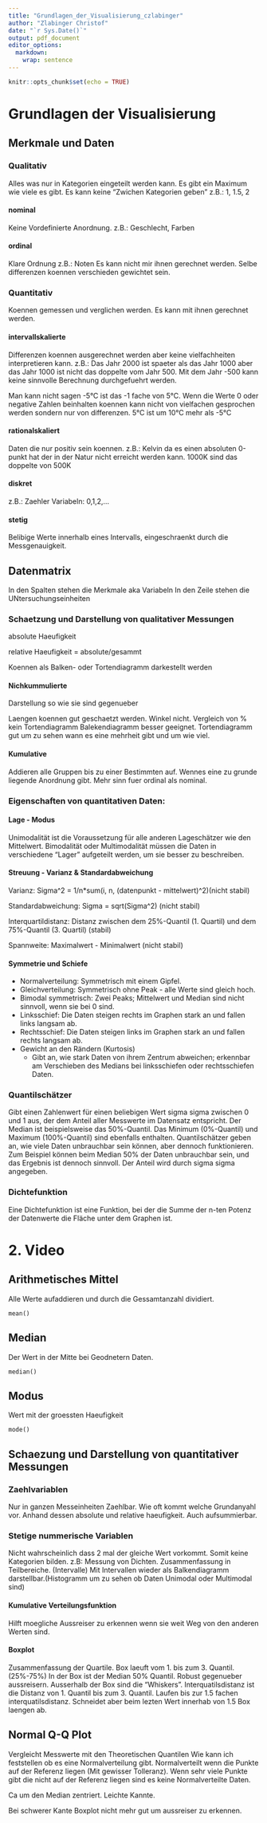 ```yaml
---
title: "Grundlagen_der_Visualisierung_czlabinger"
author: "Zlabinger Christof"
date: "`r Sys.Date()`"
output: pdf_document
editor_options: 
  markdown: 
    wrap: sentence
---
```


```r
knitr::opts_chunk$set(echo = TRUE)
```

# Grundlagen der Visualisierung

## Merkmale und Daten

### Qualitativ

Alles was nur in Kategorien eingeteilt werden kann.
Es gibt ein Maximum wie viele es gibt.
Es kann keine "Zwichen Kategorien geben" z.B.: 1, 1.5, 2

#### nominal

Keine Vordefinierte Anordnung.
z.B.: Geschlecht, Farben

#### ordinal

Klare Ordnung z.B.: Noten Es kann nicht mir ihnen gerechnet werden.
Selbe differenzen koennen verschieden gewichtet sein.

### Quantitativ

Koennen gemessen und verglichen werden.
Es kann mit ihnen gerechnet werden.

#### intervallskalierte

Differenzen koennen ausgerechnet werden aber keine vielfachheiten interpretieren kann.
z.B.: Das Jahr 2000 ist spaeter als das Jahr 1000 aber das Jahr 1000 ist nicht das doppelte vom Jahr 500.
Mit dem Jahr -500 kann keine sinnvolle Berechnung durchgefuehrt werden.

Man kann nicht sagen -5°C ist das -1 fache von 5°C.
Wenn die Werte 0 oder negative Zahlen beinhalten koennen kann nicht von vielfachen gesprochen werden sondern nur von differenzen.
5°C ist um 10°C mehr als -5°C

#### rationalskaliert

Daten die nur positiv sein koennen.
z.B.: Kelvin da es einen absoluten 0-punkt hat der in der Natur nicht erreicht werden kann.
1000K sind das doppelte von 500K

#### diskret

z.B.: Zaehler Variabeln: 0,1,2,...

#### stetig

Belibige Werte innerhalb eines Intervalls, eingeschraenkt durch die Messgenauigkeit.

## Datenmatrix

In den Spalten stehen die Merkmale aka Variabeln In den Zeile stehen die UNtersuchungseinheiten

### Schaetzung und Darstellung von qualitativer Messungen

absolute Haeufigkeit

relative Haeufigkeit = absolute/gesammt

Koennen als Balken- oder Tortendiagramm darkestellt werden

#### Nichkummulierte

Darstellung so wie sie sind gegenueber

Laengen koennen gut geschaetzt werden.
Winkel nicht.
Vergleich von % kein Tortendiagramm Balekendiagramm besser geeignet.
Tortendiagramm gut um zu sehen wann es eine mehrheit gibt und um wie viel.

#### Kumulative

Addieren alle Gruppen bis zu einer Bestimmten auf.
Wennes eine zu grunde liegende Anordnung gibt.
Mehr sinn fuer ordinal als nominal.

### Eigenschaften von quantitativen Daten:

#### Lage - Modus

Unimodalität ist die Voraussetzung für alle anderen Lageschätzer wie den Mittelwert.
Bimodalität oder Multimodalität müssen die Daten in verschiedene "Lager" aufgeteilt werden, um sie besser zu beschreiben.

#### Streuung - Varianz & Standardabweichung

Varianz: Sigma\^2 = 1/n\*sum(i, n, (datenpunkt - mittelwert)\^2)(nicht stabil)

Standardabweichung: Sigma = sqrt(Sigma\^2) (nicht stabil)

Interquartildistanz: Distanz zwischen dem 25%-Quantil (1. Quartil) und dem 75%-Quantil (3. Quartil) (stabil)

Spannweite: Maximalwert - Minimalwert (nicht stabil)

#### Symmetrie und Schiefe

-   Normalverteilung: Symmetrisch mit einem Gipfel.
-   Gleichverteilung: Symmetrisch ohne Peak - alle Werte sind gleich hoch.
-   Bimodal symmetrisch: Zwei Peaks; Mittelwert und Median sind nicht sinnvoll, wenn sie bei 0 sind.
-   Linksschief: Die Daten steigen rechts im Graphen stark an und fallen links langsam ab.
-   Rechtsschief: Die Daten steigen links im Graphen stark an und fallen rechts langsam ab.
-   Gewicht an den Rändern (Kurtosis)
    -   Gibt an, wie stark Daten von ihrem Zentrum abweichen; erkennbar am Verschieben des Medians bei linksschiefen oder rechtsschiefen Daten.

### Quantilschätzer

Gibt einen Zahlenwert für einen beliebigen Wert sigma sigma zwischen 0 und 1 aus, der dem Anteil aller Messwerte im Datensatz entspricht.
Der Median ist beispielsweise das 50%-Quantil.
Das Minimum (0%-Quantil) und Maximum (100%-Quantil) sind ebenfalls enthalten.
Quantilschätzer geben an, wie viele Daten unbrauchbar sein können, aber dennoch funktionieren.
Zum Beispiel können beim Median 50% der Daten unbrauchbar sein, und das Ergebnis ist dennoch sinnvoll.
Der Anteil wird durch sigma sigma angegeben.

### Dichtefunktion

Eine Dichtefunktion ist eine Funktion, bei der die Summe der n-ten Potenz der Datenwerte die Fläche unter dem Graphen ist.

# 2. Video

## Arithmetisches Mittel

Alle Werte aufaddieren und durch die Gessamtanzahl dividiert.

```         
mean()
```

## Median

Der Wert in der Mitte bei Geodnetern Daten.

```         
median()
```

## Modus

Wert mit der groessten Haeufigkeit

```         
mode()
```

## Schaezung und Darstellung von quantitativer Messungen

### Zaehlvariablen

Nur in ganzen Messeinheiten Zaehlbar.
Wie oft kommt welche Grundanyahl vor.
Anhand dessen absolute und relative haeufigkeit.
Auch aufsummierbar.

### Stetige nummerische Variablen

Nicht wahrscheinlich dass 2 mal der gleiche Wert vorkommt.
Somit keine Kategorien bilden.
z.B: Messung von Dichten.
Zusammenfassung in Teilbereiche.
(Intervalle) Mit Intervallen wieder als Balkendiagramm darstellbar.(Histogramm um zu sehen ob Daten Unimodal oder Multimodal sind)

#### Kumulative Verteilungsfunktion

Hilft moegliche Aussreiser zu erkennen wenn sie weit Weg von den anderen Werten sind.

#### Boxplot

Zusammenfassung der Quartile.
Box laeuft vom 1.
bis zum 3.
Quantil.
(25%-75%) In der Box ist der Median 50% Quantil.
Robust gegenueber aussreisern.
Ausserhalb der Box sind die "Whiskers".
Interquatilsdistanz ist die Distanz von 1.
Quantil bis zum 3.
Quantil.
Laufen bis zur 1.5 fachen interquatilsdistanz.
Schneidet aber beim lezten Wert innerhab von 1.5 Box laengen ab.

## Normal Q-Q Plot

Vergleicht Messwerte mit den Theoretischen Quantilen Wie kann ich feststellen ob es eine Normalverteilung gibt.
Normalverteilt wenn die Punkte auf der Referenz liegen (Mit gewisser Tolleranz).
Wenn sehr viele Punkte gibt die nicht auf der Referenz liegen sind es keine Normalverteilte Daten.

Ca um den Median zentriert.
Leichte Kannte.

Bei schwerer Kante Boxplot nicht mehr gut um aussreiser zu erkennen.
